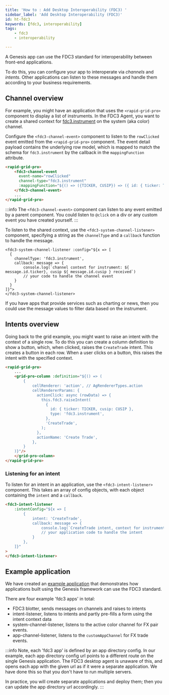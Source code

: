 ```yaml
---
title: 'How to : Add Desktop Interoperability (FDC3) '
sidebar_label: 'Add Desktop Interoperability (FDC3)'
id: ht-fdc3
keywords: [fdc3, interoperability]
tags:
    - fdc3
    - interoperability

---
```





A Genesis app can use the FDC3 standard for interoperability between front-end applications. 

To do this, you can configure your app to interoperate via *channels* and *intents*. Other applications can listen to these messages and handle them according to your business requirements.

## Channel overview

For example, you might have an application that uses the `<rapid-grid-pro>` component to display a list of instruments. In the FDC3 Agent, you want to create a shared context for [fdc3.instrument](https://fdc3.finos.org/docs/intents/ref/ViewInstrument) on the system (aka color) channel.

Configure the `<fdc3-channel-event>` component to listen to the `rowClicked` event emitted from the `<rapid-grid-pro>` component. The event detail payload contains the underlying row model, which is mapped to match the schema for `fdc3.instrument` by the callback in the `mappingFunction` attribute.

```html
<rapid-grid-pro>
    <fdc3-channel-event
      event-name="rowClicked"
      channel-type="fdc3.instrument"
      :mappingFunction="${() => ({TICKER, CUSIP}) => ({ id: { ticker: TICKER, cusip: CUSIP }) }}">
    </fdc3-channel-event>
    ...
</rapid-grid-pro>
```

:::info
The `<fdc3-channel-event>` component can listen to any event emitted by a parent component. You could listen to `@click` on a div or any custom event you have created yourself.
:::

To listen to the shared context, use the `<fdc3-system-channel-listener>` component, specifying a string as the `channelType` and a `callback` function to handle the message.

```
<fdc3-system-channel-listener :config="${x => [
  {
    channelType: 'fdc3.instrument',
    callback: message => {
        console.log(`channel context for instrument: ${ message.id.ticker}, cusip ${ message.id.cusip } received`)
        // your code to handle the channel event
    }
  }
]}">
</fdc3-system-channel-listener>
```

If you have apps that provide services such as charting or news, then you could use the message values to filter data based on the instrument.

## Intents overview

Going back to the grid example, you might want to raise an intent with the context of a single row. To do this you can create a column definition to show a button, which, when clicked, raises the `CreateTrade` intent. This creates a button in each row. When a user clicks on a button, this raises the intent with the specified context.

```html
<rapid-grid-pro>
    ...
    <grid-pro-column :definition="${() => (
        {
            cellRenderer: 'action', // AgRendererTypes.action
            cellRendererParams: {
              actionClick: async (rowData) => {
                this.fdc3.raiseIntent(
                  {
                    id: { ticker: TICKER, cusip: CUSIP },
                    type: 'fdc3.instrument',
                  },
                  'CreateTrade',
                );
              },
              actionName: 'Create Trade',
            },
        }
    )}"/>
    </grid-pro-column>
</rapid-grid-pro>
```

### Listening for an intent
To listen for an intent in an application, use the `<fdc3-intent-listener>` component. This takes an array of config objects, with each object containing the `intent` and a `callback`.

```html
<fdc3-intent-listener
    :intentConfig="${x => [
        {
            intent: 'CreateTrade',
            callback: message => {
                console.log(`CreateTrade intent, context for instrument: ${ message.id.ticker}, cusip ${ message.id.cusip } received`);
                // your application code to handle the intent
            }
        },
    ]}"
>
</fdc3-intent-listener>
```

## Example application
We have created an [example application](https://github.com/genesiscommunitysuccess/howto-fdc3) that demonstrates how applications built using the Genesis framework can use the FDC3 standard.

There are four example 'fdc3 apps' in total:

- FDC3 blotter, sends messages on channels and raises to intents
- intent-listener, listens to intents and partly pre-fills a form using the intent context data
- system-channel-listener, listens to the active color channel for FX pair events.
- app-channel-listener, listens to the `customAppChannel` for FX trade events.

:::info
Note, each 'fdc3 app' is defined by an app directory config. In our example, each app directory config url points to a different route on the single Genesis application. The FDC3 desktop agent is unaware of this, and opens each app with the given url as if it were a separate application. We have done this so that you don't have to run multiple servers.

In practice, you will create separate applications and deploy them; then you can update the app directory url accordingly.
:::
